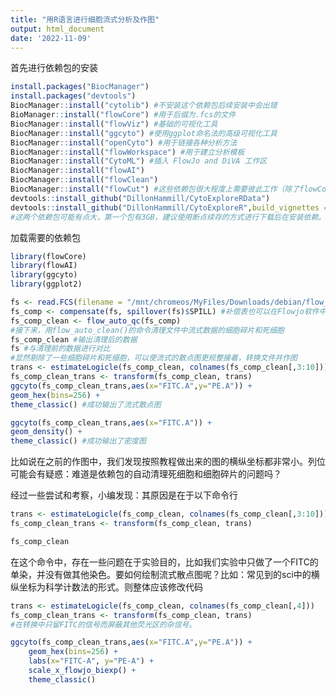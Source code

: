 ```yaml
---
title: "用R语言进行细胞流式分析及作图"
output: html_document
date: '2022-11-09'
---
```


首先进行依赖包的安装

```r
install.packages("BiocManager")
install.packages("devtools")
BiocManager::install("cytolib") #不安装这个依赖包后续安装中会出错
BioManager::install("flowCore") #用于后缀为.fcs的文件
BiocManager::install("flowViz") #基础的可视化工具
BiocManager::install("ggcyto") #使用ggplot命名法的高级可视化工具
BiocManager::install("openCyto") #用于链接各种分析方法
BiocManager::install("flowWorkspace") #用于建立分析模板
BiocManager::install("CytoML") #插入 FlowJo and DiVA 工作区
BiocManager::install("flowAI")
BiocManager::install("flowClean")
BiocManager::install("flowCut") #这些依赖包很大程度上需要彼此工作（除了flowCore，它是“基础包”）。so文件经常会在没有人为操作的情况下互相加载。为简单起见，我们将它们全部加载。您可能需要“清理”数据。flowaAI 和 flowCut是我的推荐。其中flowClean是原始的，但被flowCut取代。因此安装以下依赖包。
devtools::install_github("DillonHammill/CytoExploreRData")
devtools::install_github("DillonHammill/CytoExploreR",build_vignettes = TRUE) #一个有趣的依赖包是CytoExploreR，它试图将 R 的强大功能与鼠标的易用性结合起来。可以可视化的进行编辑和做图。
#这两个依赖包可能有点大，第一个包有3GB，建议使用断点续存的方式进行下载后在安装依赖。整体的安装过程可能有些枯燥和耗时，需要耐心等待。
```

加载需要的依赖包

```r
library(flowCore)
library(flowAI)
library(ggcyto)
library(ggplot2)

fs <- read.FCS(filename = "/mnt/chromeos/MyFiles/Downloads/debian/flow_Cytometry/Sample/0001.FCS", alter.names=TRUE) #将需要的文件在R语言中打开
fs_comp <- compensate(fs, spillover(fs)$SPILL) #补偿表也可以在Flowjo软件中进行修改使图像更接近于真实水平
fs_comp_clean <- flow_auto_qc(fs_comp)
#接下来，用flow_auto_clean()的命令清理文件中流式数据的细胞碎片和死细胞
fs_comp_clean #输出清理后的数据
fs #与清理前的数据进行对比
#显然剔除了一些细胞碎片和死细胞，可以使流式的散点图更规整接着，转换文件并作图
trans <- estimateLogicle(fs_comp_clean, colnames(fs_comp_clean[,3:10]))
fs_comp_clean_trans <- transform(fs_comp_clean, trans)
ggcyto(fs_comp_clean_trans,aes(x="FITC.A",y="PE.A")) +
geom_hex(bins=256) +
theme_classic() #成功输出了流式散点图

ggcyto(fs_comp_clean_trans,aes(x="FITC.A")) +
geom_density() +
theme_classic() #成功输出了密度图
```

比如说在之前的作图中，我们发现按照教程做出来的图的横纵坐标都非常小。列位可能会有疑惑：难道是依赖包的自动清理死细胞和细胞碎片的问题吗？

经过一些尝试和考察，小编发现：其原因是在于以下命令行

```r
trans <- estimateLogicle(fs_comp_clean, colnames(fs_comp_clean[,3:10]))
fs_comp_clean_trans <- transform(fs_comp_clean, trans)

fs_comp_clean
```

在这个命令中，存在一些问题在于实验目的，比如我们实验中只做了一个FITC的单染，并没有做其他染色。要如何绘制流式散点图呢？比如：常见到的sci中的横纵坐标为科学计数法的形式。则整体应该修改代码

```r

trans <- estimateLogicle(fs_comp_clean, colnames(fs_comp_clean[,4]))
fs_comp_clean_trans <- transform(fs_comp_clean, trans)
#在转换中只留FITC的信号而屏蔽其他荧光区的杂信号。

ggcyto(fs_comp_clean_trans,aes(x="FITC.A",y="PE.A")) +
    geom_hex(bins=256) +
    labs(x="FITC-A", y="PE-A") +
    scale_x_flowjo_biexp() +
    theme_classic()
```
